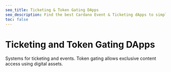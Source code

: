 ```yaml
---
seo_title: Ticketing & Token Gating DApps
seo_description: Find the best Cardano Event & Ticketing dApps to simplify ticket management. Perfect for concerts, sports events, festivals, theater, and many more.
toc: false
---
```



# Ticketing and Token Gating DApps

Systems for ticketing and events. Token gating allows exclusive content access using digital assets.

<DefaultDataTable projects={builders} filterBy="ticketing_dapp" />
